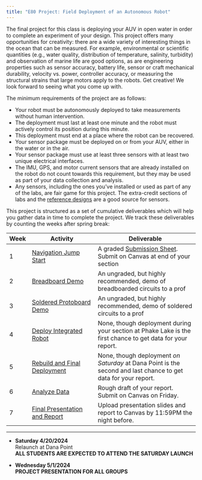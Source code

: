 ```yaml
---
title: "E80 Project: Field Deployment of an Autonomous Robot"
---
```


The final project for this class is deploying your AUV in open water in order to complete an experiment of your design.  This project offers many opportunities for creativity: there are a wide variety of interesting things in the ocean that can be measured. For example, environmental or scientific quantities (e.g., water quality, distribution of temperature, salinity, turbidity) and observation of marine life are good options, as are engineering properties such as sensor accuracy, battery life, sensor or craft mechanical durability, velocity vs. power, controller accuracy, or measuring the structural strains that large motors apply to the robots.  Get creative! We look forward to seeing what you come up with.

The minimum requirements of the project are as follows:

* Your robot must be autonomously deployed to take measurements without human intervention. 
* The deployment must last at least one minute and the robot must actively control its position during this minute.
* This deployment must end at a place where the robot can be recovered.
* Your sensor package must be deployed on or from your AUV, either in the water or in the air.
* Your sensor package must use at least three sensors with at least two unique electrical interfaces.
* The IMU, GPS, and motor current sensors that are already installed on the robot do not count towards this requirement, but they may be used as part of your data collection and analysis.
* Any sensors, including the ones you've installed or used as part of any of the labs, are fair game for this project. The extra-credit sections of labs and the [reference designs](/reference/design/) are a good source for sensors.

This project is structured as a set of cumulative deliverables which will help you gather data in time to complete the project. We track these deliverables by counting the weeks after spring break:

| Week | Activity                                         | Deliverable                                                                  |
|------|--------------------------------------------------|------------------------------------------------------------------------------|
|  1   | [Navigation Jump Start](/project/navigation)     | A graded [Submission Sheet](/project/navigation/submission.qmd). Submit on Canvas at end of your section |
|  2   | [Breadboard Demo](/project/build)                | An ungraded, but highly recommended, demo of breadboarded circuits to a prof | 
|  3   | [Soldered Protoboard Demo](/project/build)       | An ungraded, but highly recommended, demo of soldered circuits to a prof     | 
|  4   | [Deploy Integrated Robot](/project/field)        | None, though deployment during your section at Phake Lake is the first chance to get data for your report.   | 
|  5   | [Rebuild and Final Deployment](/project/field)   | None, though deployment *on Saturday* at Dana Point is the second and last chance to get data for your report. | 
|  6   | [Analyze Data](/project/report)                  | Rough draft of your report. Submit on Canvas on Friday.                                                                |
|  7   | [Final Presentation and Report](/project/report) | Upload presentation slides and report to Canvas by 11:59PM the night before. |
__________
- **Saturday 4/20/2024**   <br>Relaunch at Dana Point<br>**ALL STUDENTS ARE EXPECTED TO ATTEND THE SATURDAY LAUNCH**

- **Wednesday 5/1/2024**   <br>**PROJECT PRESENTATION FOR ALL GROUPS**
